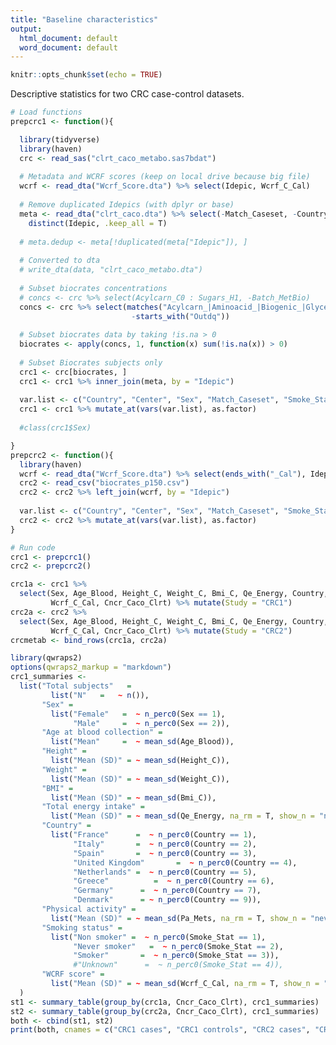 ```yaml
---
title: "Baseline characteristics"
output:
  html_document: default
  word_document: default
---
```


```r
knitr::opts_chunk$set(echo = TRUE)
```

Descriptive statistics for two CRC case-control datasets.

```r
# Load functions
prepcrc1 <- function(){

  library(tidyverse)
  library(haven)
  crc <- read_sas("clrt_caco_metabo.sas7bdat")
  
  # Metadata and WCRF scores (keep on local drive because big file)
  wcrf <- read_dta("Wcrf_Score.dta") %>% select(Idepic, Wcrf_C_Cal)
  
  # Remove duplicated Idepics (with dplyr or base)
  meta <- read_dta("clrt_caco.dta") %>% select(-Match_Caseset, -Country, -Center, -Cncr_Caco_Clrt) %>%
    distinct(Idepic, .keep_all = T)
  
  # meta.dedup <- meta[!duplicated(meta["Idepic"]), ]
  
  # Converted to dta
  # write_dta(data, "clrt_caco_metabo.dta")
  
  # Subset biocrates concentrations
  # concs <- crc %>% select(Acylcarn_C0 : Sugars_H1, -Batch_MetBio)
  concs <- crc %>% select(matches("Acylcarn_|Aminoacid_|Biogenic_|Glyceroph_|Sphingo_|Sugars_"), 
                           -starts_with("Outdq"))
  
  # Subset biocrates data by taking !is.na > 0
  biocrates <- apply(concs, 1, function(x) sum(!is.na(x)) > 0)
  
  # Subset Biocrates subjects only
  crc1 <- crc[biocrates, ]
  crc1 <- crc1 %>% inner_join(meta, by = "Idepic")
  
  var.list <- c("Country", "Center", "Sex", "Match_Caseset", "Smoke_Stat", "L_School")
  crc1 <- crc1 %>% mutate_at(vars(var.list), as.factor)
  
  #class(crc1$Sex)

}
prepcrc2 <- function(){
  library(haven)
  wcrf <- read_dta("Wcrf_Score.dta") %>% select(ends_with("_Cal"), Idepic)
  crc2 <- read_csv("biocrates_p150.csv")
  crc2 <- crc2 %>% left_join(wcrf, by = "Idepic")
  
  var.list <- c("Country", "Center", "Sex", "Match_Caseset", "Smoke_Stat", "L_School")
  crc2 <- crc2 %>% mutate_at(vars(var.list), as.factor)
}

# Run code
crc1 <- prepcrc1()
crc2 <- prepcrc2()

crc1a <- crc1 %>% 
  select(Sex, Age_Blood, Height_C, Weight_C, Bmi_C, Qe_Energy, Country, Pa_Mets, Smoke_Stat, 
         Wcrf_C_Cal, Cncr_Caco_Clrt) %>% mutate(Study = "CRC1")
crc2a <- crc2 %>% 
  select(Sex, Age_Blood, Height_C, Weight_C, Bmi_C, Qe_Energy, Country, Pa_Mets, Smoke_Stat, 
         Wcrf_C_Cal, Cncr_Caco_Clrt) %>% mutate(Study = "CRC2")
crcmetab <- bind_rows(crc1a, crc2a)

library(qwraps2)
options(qwraps2_markup = "markdown")
crc1_summaries <-
  list("Total subjects"   =
         list("N"   =   ~ n()),
       "Sex" = 
         list("Female"   =  ~ n_perc0(Sex == 1),
              "Male"     =  ~ n_perc0(Sex == 2)),
       "Age at blood collection" = 
         list("Mean"     =  ~ mean_sd(Age_Blood)),
       "Height" =
         list("Mean (SD)" = ~ mean_sd(Height_C)),
       "Weight" =
         list("Mean (SD)" = ~ mean_sd(Weight_C)),
       "BMI" =
         list("Mean (SD)" = ~ mean_sd(Bmi_C)),
       "Total energy intake" =
         list("Mean (SD)" = ~ mean_sd(Qe_Energy, na_rm = T, show_n = "never")),
       "Country" = 
         list("France"      =  ~ n_perc0(Country == 1),
              "Italy"       =  ~ n_perc0(Country == 2),
              "Spain"       =  ~ n_perc0(Country == 3),
              "United Kingdom"       =  ~ n_perc0(Country == 4),
              "Netherlands" =  ~ n_perc0(Country == 5),
              "Greece"          =  ~ n_perc0(Country == 6),
              "Germany"      =  ~ n_perc0(Country == 7),
              "Denmark"      = ~ n_perc0(Country == 9)),
       "Physical activity" =
         list("Mean (SD)" = ~ mean_sd(Pa_Mets, na_rm = T, show_n = "never")),
       "Smoking status" =
         list("Non smoker" =  ~ n_perc0(Smoke_Stat == 1),
              "Never smoker"   =  ~ n_perc0(Smoke_Stat == 2),
              "Smoker"       =  ~ n_perc0(Smoke_Stat == 3)),
              #"Unknown"      =  ~ n_perc0(Smoke_Stat == 4)),
       "WCRF score" = 
         list("Mean (SD)" = ~ mean_sd(Wcrf_C_Cal, na_rm = T, show_n = "never"))
  )
st1 <- summary_table(group_by(crc1a, Cncr_Caco_Clrt), crc1_summaries)
st2 <- summary_table(group_by(crc2a, Cncr_Caco_Clrt), crc1_summaries)
both <- cbind(st1, st2)
print(both, cnames = c("CRC1 cases", "CRC1 controls", "CRC2 cases", "CRC2 controls"))
```

